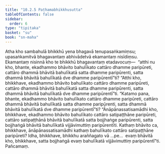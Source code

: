 ```yaml
---
title: "10.2.5 Paṭhamabhikkhusutta"
tableOfContents: false
sidebar:
  order: 6
type: "tipitaka"
basket: "su"
book: "sn-maha"
---
```



<DynamicBreadcrumb />

<Division number="991" book="sn-maha">

<Paragraph number="1756" book="sn-maha">
Atha kho sambahulā bhikkhū yena bhagavā tenupasaṅkamiṃsu; upasaṅkamitvā bhagavantaṃ abhivādetvā ekamantaṃ nisīdiṃsu. Ekamantaṃ nisinnā kho te bhikkhū bhagavantaṃ etadavocuṃ—  “atthi nu kho, bhante, ekadhammo bhāvito bahulīkato cattāro dhamme paripūreti, cattāro dhammā bhāvitā bahulīkatā satta dhamme paripūrenti, satta dhammā bhāvitā bahulīkatā dve dhamme paripūrentī”ti? “Atthi kho, bhikkhave, ekadhammo bhāvito bahulīkato cattāro dhamme paripūreti, cattāro dhammā bhāvitā bahulīkatā satta dhamme paripūrenti, satta dhammā bhāvitā bahulīkatā dve dhamme paripūrentī”ti.
</Paragraph>

<Paragraph number="1757" book="sn-maha">
“Katamo pana, bhante, ekadhammo bhāvito bahulīkato cattāro dhamme paripūreti, cattāro dhammā bhāvitā bahulīkatā satta dhamme paripūrenti, satta dhammā bhāvitā bahulīkatā dve dhamme paripūrentī”ti? “Ānāpānassatisamādhi kho, bhikkhave, ekadhammo bhāvito bahulīkato cattāro satipaṭṭhāne paripūreti, cattāro satipaṭṭhānā bhāvitā bahulīkatā satta bojjhaṅge paripūrenti, satta bojjhaṅgā bhāvitā bahulīkatā vijjāvimuttiṃ paripūrentīti.
</Paragraph>

<Paragraph number="1758" book="sn-maha">
Kathaṃ bhāvito ca, bhikkhave, ānāpānassatisamādhi kathaṃ bahulīkato cattāro satipaṭṭhāne paripūreti? Idha, bhikkhave, bhikkhu araññagato vā …pe…  evaṃ bhāvitā kho, bhikkhave, satta bojjhaṅgā evaṃ bahulīkatā vijjāvimuttiṃ paripūrentī”ti.

</Paragraph>
</Division>

<Paragraph number="1759" type="center" book="sn-maha">
Pañcamaṃ.
</Paragraph>